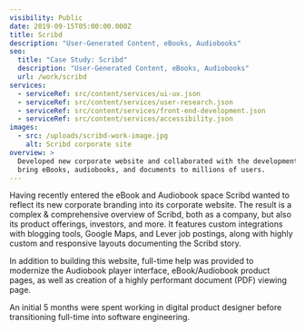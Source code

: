 ```yaml
---
visibility: Public
date: 2019-09-15T05:00:00.000Z
title: Scribd
description: "User-Generated Content, eBooks, Audiobooks"
seo:
  title: "Case Study: Scribd"
  description: "User-Generated Content, eBooks, Audiobooks"
  url: /work/scribd
services:
  - serviceRef: src/content/services/ui-ux.json
  - serviceRef: src/content/services/user-research.json
  - serviceRef: src/content/services/front-end-development.json
  - serviceRef: src/content/services/accessibility.json
images:
  - src: /uploads/scribd-work-image.jpg
    alt: Scribd corporate site
overview: >
  Developed new corporate website and collaborated with the development team to
  bring eBooks, audiobooks, and documents to millions of users.
---
```


<CallToAction
  href="https://web.archive.org/web/20190823043040/https://www.scribd.com/about"
  label="View Corporate Website (Archive)"
/>

Having recently entered the eBook and Audiobook space Scribd wanted to reflect its new corporate branding into its corporate website. The result is a complex & comprehensive overview of Scribd, both as a company, but also its product offerings, investors, and more. It features custom integrations with blogging tools, Google Maps, and Lever job postings, along with highly custom and responsive layouts documenting the Scribd story.

In addition to building this website, full-time help was provided to modernize the Audiobook player interface, eBook/Audiobook product pages, as well as creation of a highly performant document (PDF) viewing page.

An initial 5 months were spent working in digital product designer before transitioning full-time into software engineering.
